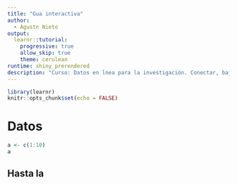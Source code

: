 ```yaml
---
title: "Gua interactiva"
author:
  - Agustn Nieto
output: 
  learnr::tutorial:
    progressive: true
    allow_skip: true
    theme: cerulean
runtime: shiny_prerendered
description: "Curso: Datos en lnea para la investigación. Conectar, bajar, clasificar, visualizar"
---
```


```r
library(learnr)
knitr::opts_chunk$set(echo = FALSE)
```

# Datos

```r

a <- c(1:10)
a

```


## Hasta la